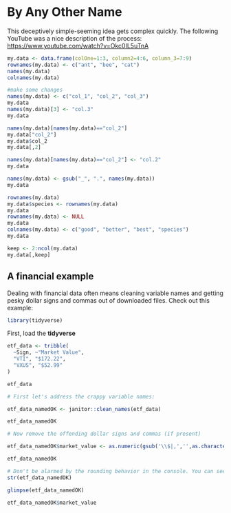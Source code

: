 # By Any Other Name {#changenames}

This deceptively simple-seeming idea gets complex quickly. The following YouTube was a nice description of the process: <https://www.youtube.com/watch?v=Okc0IL5uTnA>

```r
my.data <- data.frame(colOne=1:3, column2=4:6, column_3=7:9)
rownames(my.data) <- c("ant", "bee", "cat")
names(my.data)
colnames(my.data)

#make some changes
names(my.data) <- c("col_1", "col_2", "col_3")
my.data
names(my.data)[3] <- "col.3"
my.data

names(my.data)[names(my.data)=="col_2"]
my.data["col_2"]
my.data$col_2
my.data[,2]

names(my.data)[names(my.data)=="col_2"] <- "col.2"
my.data

names(my.data) <- gsub("_", ".", names(my.data))
my.data

rownames(my.data)
my.data$species <- rownames(my.data)
my.data
rownames(my.data) <- NULL
my.data
colnames(my.data) <- c("good", "better", "best", "species")
my.data

keep <- 2:ncol(my.data)
my.data[,keep]
```

## A financial example

Dealing with financial data often means cleaning variable names and getting pesky dollar signs and commas out of downloaded files. Check out this example:
```r
library(tidyverse)
```

First, load the **tidyverse**



```r
etf_data <- tribble(
  ~Sign, ~"Market Value",
  "VTI", "$172.22",
  "VXUS", "$52.99"
)

etf_data

# First let's address the crappy variable names:

etf_data_namedOK <- janitor::clean_names(etf_data)

etf_data_namedOK

# Now remove the offending dollar signs and commas (if present)

etf_data_namedOK$market_value <- as.numeric(gsub('\\$|,','',as.character(etf_data_namedOK$market_value)))

etf_data_namedOK

# Don't be alarmed by the rounding behavior in the console. You can see that the data is intact. 
str(etf_data_namedOK)

glimpse(etf_data_namedOK)

etf_data_namedOK$market_value

```


